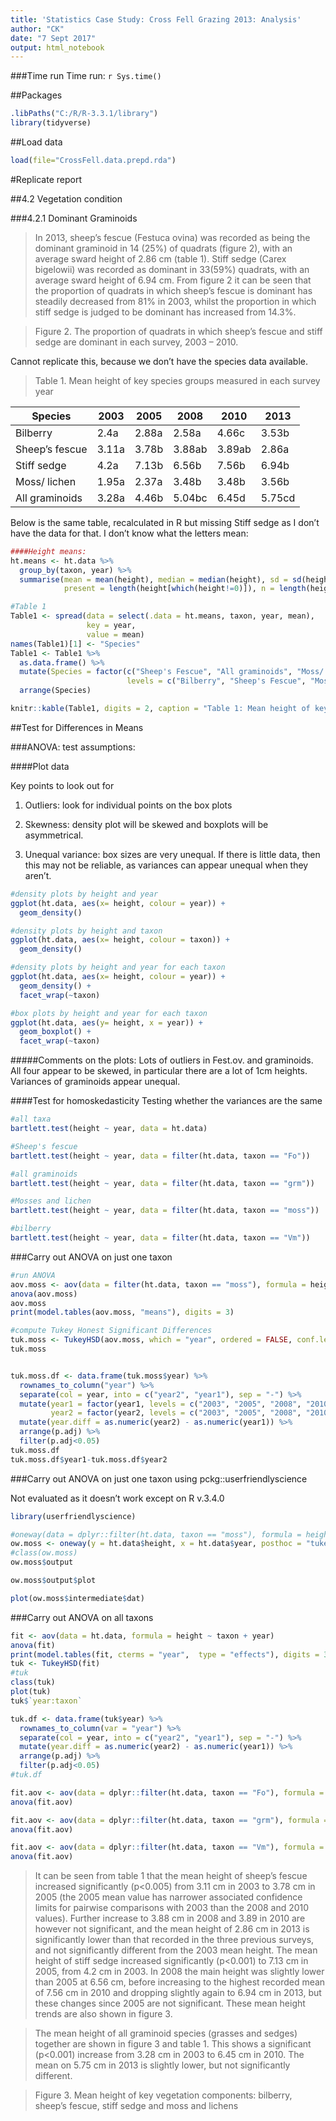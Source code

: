 ```yaml
---
title: 'Statistics Case Study: Cross Fell Grazing 2013: Analysis'
author: "CK"
date: "7 Sept 2017"
output: html_notebook
---
```


###Time run
Time run: `r Sys.time()`

##Packages
```r
.libPaths("C:/R/R-3.3.1/library")
library(tidyverse)
```


##Load data

```r
load(file="CrossFell.data.prepd.rda")
```


#Replicate report

##4.2	Vegetation condition 

###4.2.1   Dominant Graminoids

> In 2013, sheep’s fescue (Festuca ovina) was recorded as being the dominant graminoid in 14 (25%) of quadrats (figure 2), with an average sward height of 2.86 cm (table 1). Stiff sedge (Carex bigelowii) was recorded as dominant in 33(59%) quadrats, with an average sward height of 6.94 cm.  From figure 2 it can be seen that the proportion of quadrats in which sheep’s fescue is dominant has steadily decreased from 81% in 2003, whilst the proportion in which stiff sedge is judged to be dominant has increased from 14.3%.

> Figure 2.  The proportion of quadrats in which sheep’s fescue and stiff sedge are dominant in each survey, 2003 – 2010.

Cannot replicate this, because we don't have the species data available.   
 
> Table 1.  Mean height of key species groups measured in each survey year

Species |2003	|2005	|2008	|2010	|2013
--- |--- |--- |--- |--- |---
Bilberry	|2.4a	|2.88a	|2.58a	|4.66c |3.53b
Sheep’s fescue	|3.11a	|3.78b	|3.88ab |3.89ab |2.86a
Stiff sedge	|4.2a	|7.13b	|6.56b	|7.56b	|6.94b
Moss/ lichen	|1.95a	|2.37a |3.48b |3.48b |3.56b
All graminoids	|3.28a |4.46b	|5.04bc	|6.45d |5.75cd

Below is the same table, recalculated in R but missing Stiff sedge as I don't have the data for that.  I don't know what the letters mean: 

```r
####Height means: 
ht.means <- ht.data %>%
  group_by(taxon, year) %>% 
  summarise(mean = mean(height), median = median(height), sd = sd(height), 
            present = length(height[which(height!=0)]), n = length(height)) 

#Table 1
Table1 <- spread(data = select(.data = ht.means, taxon, year, mean), 
                 key = year, 
                 value = mean) 
names(Table1)[1] <- "Species"
Table1 <- Table1 %>% 
  as.data.frame() %>% 
  mutate(Species = factor(c("Sheep's Fescue", "All graminoids", "Moss/ lichen", "Bilberry"), 
                          levels = c("Bilberry", "Sheep's Fescue", "Moss/ lichen", "All graminoids"))) %>% 
  arrange(Species)

knitr::kable(Table1, digits = 2, caption = "Table 1: Mean height of key species groups measured in each survey year")
```

##Test for Differences in Means

###ANOVA: test assumptions: 

####Plot data


Key points to look out for 

1. Outliers: look for individual points on the box plots

2. Skewness: density plot will be skewed and boxplots will be asymmetrical.

3. Unequal variance: box sizes are very unequal.  If there is little data, then this may not be reliable, as variances can appear unequal when they aren't.


```r
#density plots by height and year 
ggplot(ht.data, aes(x= height, colour = year)) +
  geom_density()

```

```r
#density plots by height and taxon
ggplot(ht.data, aes(x= height, colour = taxon)) +
  geom_density()

```

```r
#density plots by height and year for each taxon
ggplot(ht.data, aes(x= height, colour = year)) +
  geom_density() +
  facet_wrap(~taxon) 
```

```r
#box plots by height and year for each taxon
ggplot(ht.data, aes(y= height, x = year)) +
  geom_boxplot() +
  facet_wrap(~taxon) 
```


#####Comments on the plots: 
Lots of outliers in Fest.ov. and graminoids.  All four appear to be skewed, in particular there are a lot of 1cm heights.  Variances of graminoids appear unequal.  


####Test for homoskedasticity 
Testing whether the variances are the same

```r
#all taxa
bartlett.test(height ~ year, data = ht.data)

#Sheep's fescue
bartlett.test(height ~ year, data = filter(ht.data, taxon == "Fo"))

#all graminoids
bartlett.test(height ~ year, data = filter(ht.data, taxon == "grm"))

#Mosses and lichen
bartlett.test(height ~ year, data = filter(ht.data, taxon == "moss"))

#bilberry
bartlett.test(height ~ year, data = filter(ht.data, taxon == "Vm"))

```


###Carry out ANOVA on just one taxon

```r
#run ANOVA
aov.moss <- aov(data = filter(ht.data, taxon == "moss"), formula = height ~ year)
anova(aov.moss)
aov.moss
print(model.tables(aov.moss, "means"), digits = 3)

#compute Tukey Honest Significant Differences
tuk.moss <- TukeyHSD(aov.moss, which = "year", ordered = FALSE, conf.level = 0.95)
tuk.moss


tuk.moss.df <- data.frame(tuk.moss$year) %>%
  rownames_to_column("year") %>% 
  separate(col = year, into = c("year2", "year1"), sep = "-") %>% 
  mutate(year1 = factor(year1, levels = c("2003", "2005", "2008", "2010", "2013")),
         year2 = factor(year2, levels = c("2003", "2005", "2008", "2010", "2013"))) %>% 
  mutate(year.diff = as.numeric(year2) - as.numeric(year1)) %>% 
  arrange(p.adj) %>% 
  filter(p.adj<0.05)
tuk.moss.df
tuk.moss.df$year1-tuk.moss.df$year2


```

###Carry out ANOVA on just one taxon using pckg::userfriendlyscience

Not evaluated as it doesn't work except on R v.3.4.0

```r
library(userfriendlyscience)

#oneway(data = dplyr::filter(ht.data, taxon == "moss"), formula = height ~ year)
ow.moss <- oneway(y = ht.data$height, x = ht.data$year, posthoc = "tukey", means = TRUE, fullDescribe = TRUE, plot = TRUE, pvalueDigits = 3)
#class(ow.moss)
ow.moss$output

ow.moss$output$plot

plot(ow.moss$intermediate$dat)
```



###Carry out ANOVA on all taxons

```r
fit <- aov(data = ht.data, formula = height ~ taxon + year)
anova(fit)
print(model.tables(fit, cterms = "year",  type = "effects"), digits = 3)
tuk <- TukeyHSD(fit)
#tuk
class(tuk)
plot(tuk)
tuk$`year:taxon`

tuk.df <- data.frame(tuk$year) %>%
  rownames_to_column(var = "year") %>% 
  separate(col = year, into = c("year2", "year1"), sep = "-") %>% 
  mutate(year.diff = as.numeric(year2) - as.numeric(year1)) %>% 
  arrange(p.adj) %>% 
  filter(p.adj<0.05)
#tuk.df  


```


```r
fit.aov <- aov(data = dplyr::filter(ht.data, taxon == "Fo"), formula = height ~ year)
anova(fit.aov)
```

```r
fit.aov <- aov(data = dplyr::filter(ht.data, taxon == "grm"), formula = height ~ year)
anova(fit.aov)
```

```r
fit.aov <- aov(data = dplyr::filter(ht.data, taxon == "Vm"), formula = height ~ year)
anova(fit.aov)
```



> It can be seen from table 1 that the mean height of sheep’s fescue increased significantly (p<0.005) from 3.11 cm in 2003 to 3.78 cm in 2005 (the 2005 mean value has narrower associated confidence limits for pairwise comparisons with 2003 than the 2008 and 2010 values).  Further increase to 3.88 cm in 2008 and 3.89 in 2010 are however not significant, and the mean height of 2.86 cm in 2013 is significantly lower than that recorded in the three previous surveys, and not significantly different from the 2003 mean height.  The mean height of stiff sedge increased significantly (p<0.001) to 7.13 cm in 2005, from 4.2 cm in 2003.  In 2008 the main height was slightly lower than 2005 at 6.56 cm, before increasing to the highest recorded mean of 7.56 cm in 2010 and dropping slightly again to 6.94 cm in 2013, but these changes since 2005 are not significant. These mean height trends are also shown in figure 3.

> The mean height of all graminoid species (grasses and sedges) together are shown in figure 3 and table 1.  This shows a significant (p<0.001) increase from 3.28 cm in 2003 to 6.45 cm in 2010.  The mean on 5.75 cm in 2013 is slightly lower, but not significantly different.


 

> Figure 3. Mean height of key vegetation components: bilberry, sheep’s fescue, stiff sedge and moss and lichens



